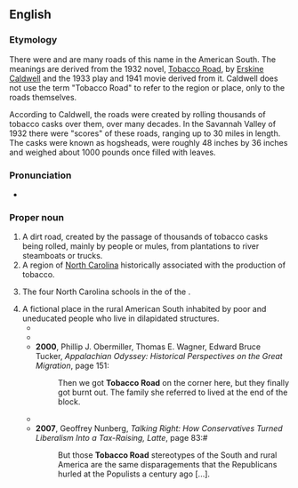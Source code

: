 ==English==

===Etymology===
There were and are many roads of this name in the American South. The meanings are derived from the 1932 novel, [[w:Tobacco Road (novel)|Tobacco Road]], by [[w:Erskine Caldwell|Erskine Caldwell]] and the 1933 play and 1941 movie derived from it. Caldwell does not use the term "Tobacco Road" to refer to the region or place, only to the roads themselves.

According to Caldwell, the roads were created by rolling thousands of tobacco casks over them, over many decades. In the Savannah Valley of 1932 there were "scores" of these roads, ranging up to 30 miles in length. The casks were known as hogsheads, were roughly 48 inches by 36 inches and weighed about 1000 pounds once filled with leaves. {{cite web |last=Holcomb |first=Alison |date=2009 |title=Tobacco Barrels: Hogsheads |url=http://www.ncpedia.org/tobacco/barrels/ |access-date=2021-01-07}}

===Pronunciation===
* {{audio|en|En-au-Tobacco Road.ogg|Audio (AU)}}

===Proper noun===
{{en-proper noun|head=[[tobacco|Tobacco]] [[road|Road]]}}

# A dirt road, created by the passage of thousands of tobacco casks being rolled, mainly by people or mules, from plantations to river steamboats or trucks.  
# A region of [[North Carolina]] historically associated with the production of tobacco.
# {{lb|en|sports|slang}} The four North Carolina schools in the {{w|Atlantic Coast Conference}} of the {{w|National Collegiate Athletic Association}}.
# A fictional place in the rural American South inhabited by poor and uneducated people who live in dilapidated structures.
#* {{quote-text|en|year=2004|author=Richard J. Lazarus|title=The Making of Environmental Law|page=169|passage=If you have traveled in the remote parts of the Deep South, I am sure you have seen the architecture of '''Tobacco Road''' - shacks built of whatever materials were available at the time, often by a series of owners. Maybe the roof is corrugated tin, but one wall is made from a billboard and the doorstep is a cinder block.}}
#* {{quote-text|en|year=2004|author=Mike Echols|title=I Know My First Name Is Steven|page=124|passage=All in all, the scene was one of an ethereal '''Tobacco Road''' West.}}
#* '''2000''', Phillip J. Obermiller, Thomas E. Wagner, Edward Bruce Tucker, ''Appalachian Odyssey: Historical Perspectives on the Great Migration'', page 151:
#*: Then we got '''Tobacco Road''' on the corner here, but they finally got burnt out. The family she referred to lived at the end of the block.
#* {{quote-text|en|year=2006|author=Lee Server|title=Ava Gardner: Love Is Nothing|page=43|passage=The next time he saw her it was her picture in the newspaper, with the story all about the '''Tobacco Road''' girl who had made good.}}
#* '''2007''', Geoffrey Nunberg, ''Talking Right: How Conservatives Turned Liberalism Into a Tax-Raising, Latte '', page 83:#
#*: But those '''Tobacco Road''' stereotypes of the South and rural America are the same disparagements that the Republicans hurled at the Populists a century ago [...].